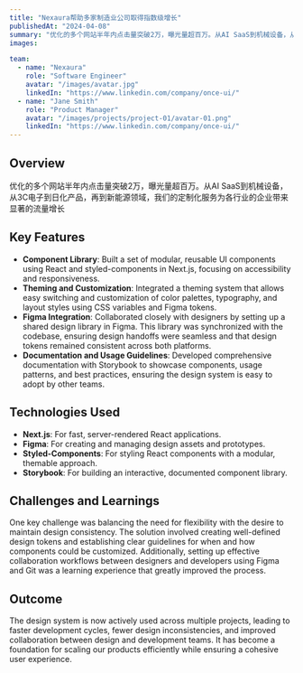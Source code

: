 ```yaml
---
title: "Nexaura帮助多家制造业公司取得指数级增长"
publishedAt: "2024-04-08"
summary: "优化的多个网站半年内点击量突破2万，曝光量超百万。从AI SaaS到机械设备，从3C电子到日化产品，再到新能源领域，我们的定制化服务为各行业的企业带来显著的流量增长"
images:

team:
  - name: "Nexaura"
    role: "Software Engineer"
    avatar: "/images/avatar.jpg"
    linkedIn: "https://www.linkedin.com/company/once-ui/"
  - name: "Jane Smith"
    role: "Product Manager"
    avatar: "/images/projects/project-01/avatar-01.png"
    linkedIn: "https://www.linkedin.com/company/once-ui/"
---
```


## Overview

优化的多个网站半年内点击量突破2万，曝光量超百万。从AI SaaS到机械设备，从3C电子到日化产品，再到新能源领域，我们的定制化服务为各行业的企业带来显著的流量增长

## Key Features

- **Component Library**: Built a set of modular, reusable UI components using React and styled-components in Next.js, focusing on accessibility and responsiveness.
- **Theming and Customization**: Integrated a theming system that allows easy switching and customization of color palettes, typography, and layout styles using CSS variables and Figma tokens.
- **Figma Integration**: Collaborated closely with designers by setting up a shared design library in Figma. This library was synchronized with the codebase, ensuring design handoffs were seamless and that design tokens remained consistent across both platforms.
- **Documentation and Usage Guidelines**: Developed comprehensive documentation with Storybook to showcase components, usage patterns, and best practices, ensuring the design system is easy to adopt by other teams.

## Technologies Used

- **Next.js**: For fast, server-rendered React applications.
- **Figma**: For creating and managing design assets and prototypes.
- **Styled-Components**: For styling React components with a modular, themable approach.
- **Storybook**: For building an interactive, documented component library.

## Challenges and Learnings

One key challenge was balancing the need for flexibility with the desire to maintain design consistency. The solution involved creating well-defined design tokens and establishing clear guidelines for when and how components could be customized. Additionally, setting up effective collaboration workflows between designers and developers using Figma and Git was a learning experience that greatly improved the process.

## Outcome

The design system is now actively used across multiple projects, leading to faster development cycles, fewer design inconsistencies, and improved collaboration between design and development teams. It has become a foundation for scaling our products efficiently while ensuring a cohesive user experience.